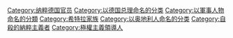 {{Catmain}}
{{commonscat|Adolf Hitler}}

[[Category:纳粹德国官员|Category:纳粹德国官员]]
[[Category:以德国总理命名的分类|Category:以德国总理命名的分类]]
[[Category:以軍事人物命名的分類|Category:以軍事人物命名的分類]]
[[Category:希特拉家族|Category:希特拉家族]]
[[Category:以奥地利人命名的分类|Category:以奥地利人命名的分类]]
[[Category:自殺的納粹主義者|Category:自殺的納粹主義者]]
[[Category:極權主義領導人|Category:極權主義領導人]]